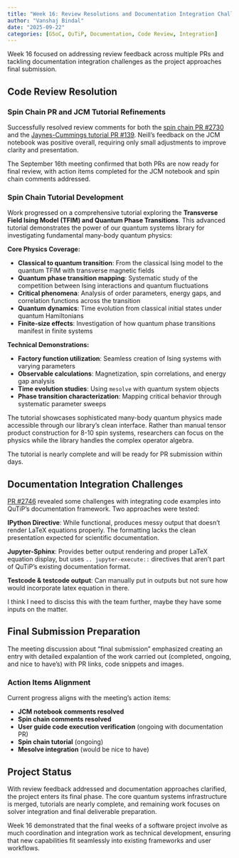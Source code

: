 ```yaml
---
title: "Week 16: Review Resolutions and Documentation Integration Challenges"
author: "Vanshaj Bindal"
date: "2025-09-22"
categories: [GSoC, QuTiP, Documentation, Code Review, Integration]
---
```


Week 16 focused on addressing review feedback across multiple PRs and tackling documentation integration challenges as the project approaches final submission.

## Code Review Resolution

### Spin Chain PR and JCM Tutorial Refinements

Successfully resolved review comments for both the [spin chain PR #2730](https://github.com/qutip/qutip/pull/2730) and the [Jaynes-Cummings tutorial PR #139](https://github.com/qutip/qutip-tutorials/pull/139). Neill's feedback on the JCM notebook was positive overall, requiring only small adjustments to improve clarity and presentation.

The September 16th meeting confirmed that both PRs are now ready for final review, with action items completed for the JCM notebook and spin chain comments addressed.

### Spin Chain Tutorial Development

Work progressed on a comprehensive tutorial exploring the **Transverse Field Ising Model (TFIM) and Quantum Phase Transitions**. This advanced tutorial demonstrates the power of our quantum systems library for investigating fundamental many-body quantum physics:

**Core Physics Coverage:**

- **Classical to quantum transition**: From the classical Ising model to the quantum TFIM with transverse magnetic fields
- **Quantum phase transition mapping**: Systematic study of the competition between Ising interactions and quantum fluctuations
- **Critical phenomena**: Analysis of order parameters, energy gaps, and correlation functions across the transition
- **Quantum dynamics**: Time evolution from classical initial states under quantum Hamiltonians
- **Finite-size effects**: Investigation of how quantum phase transitions manifest in finite systems

**Technical Demonstrations:**

- **Factory function utilization**: Seamless creation of Ising systems with varying parameters
- **Observable calculations**: Magnetization, spin correlations, and energy gap analysis
- **Time evolution studies**: Using `mesolve` with quantum system objects
- **Phase transition characterization**: Mapping critical behavior through systematic parameter sweeps

The tutorial showcases sophisticated many-body quantum physics made accessible through our library's clean interface. Rather than manual tensor product construction for 8-10 spin systems, researchers can focus on the physics while the library handles the complex operator algebra.

The tutorial is nearly complete and will be ready for PR submission within days.

## Documentation Integration Challenges

[PR #2746](https://github.com/qutip/qutip/pull/2746) revealed some challenges with integrating code examples into QuTiP's documentation framework. Two approaches were tested:

**IPython Directive**: While functional, produces messy output that doesn't render LaTeX equations properly. The formatting lacks the clean presentation expected for scientific documentation.

**Jupyter-Sphinx**: Provides better output rendering and proper LaTeX equation display, but uses `.. jupyter-execute::` directives that aren't part of QuTiP's existing documentation format.

**Testcode & testcode output**: Can manually put in outputs but not sure how would incorporate latex equation in there.

I think I need to disciss this with the team further, maybe they have some inputs on the matter.

## Final Submission Preparation

The meeting discussion about "final submission" emphasized creating an entry with detailed expalantion of the work carried out (completed, ongoing, and nice to have's) with PR links, code snippets and images. 

### Action Items Alignment

Current progress aligns with the meeting's action items:

- **JCM notebook comments resolved**
- **Spin chain comments resolved** 
- **User guide code execution verification** (ongoing with documentation PR)
- **Spin chain tutorial** (ongoing)
- **Mesolve integration** (would be nice to have)

## Project Status

With review feedback addressed and documentation approaches clarified, the project enters its final phase. The core quantum systems infrastructure is merged, tutorials are nearly complete, and remaining work focuses on solver integration and final deliverable preparation.

Week 16 demonstrated that the final weeks of a software project involve as much coordination and integration work as technical development, ensuring that new capabilities fit seamlessly into existing frameworks and user workflows.